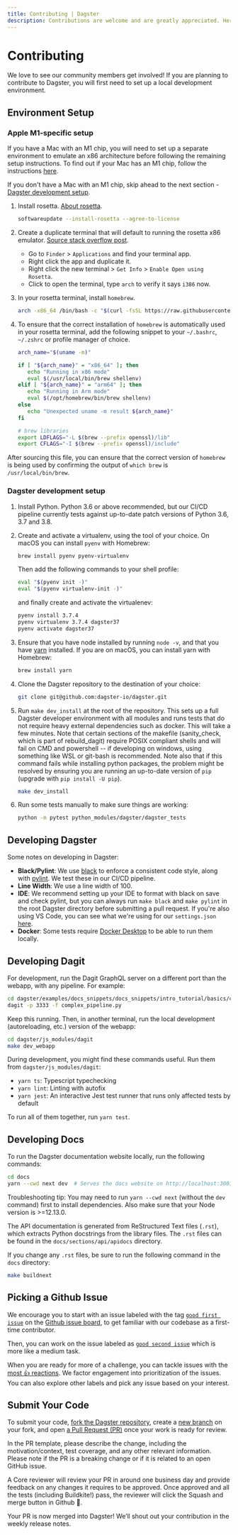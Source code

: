 ```yaml
---
title: Contributing | Dagster
description: Contributions are welcome and are greatly appreciated. Here's the contribution guide."
---
```


# Contributing

We love to see our community members get involved! If you are planning to contribute to Dagster, you will first need to set up a local development environment.

## Environment Setup

### Apple M1-specific setup

If you have a Mac with an M1 chip, you will need to set up a separate environment to emulate an x86 architecture before following the remaining setup instructions. To find out if your Mac has an M1 chip, follow the instructions [here](https://www.howtogeek.com/706226/how-to-check-if-your-mac-is-using-an-intel-or-apple-silicon-processor/).

If you don't have a Mac with an M1 chip, skip ahead to the next section - [Dagster development setup](#dagster-development-setup).

1. Install rosetta. [About rosetta](https://developer.apple.com/documentation/apple-silicon/about-the-rosetta-translation-environment).

   ```bash
   softwareupdate --install-rosetta --agree-to-license
   ```

2. Create a duplicate terminal that will default to running the rosetta x86 emulator. [Source stack overflow post](https://apple.stackexchange.com/questions/428768/on-apple-m1-with-rosetta-how-to-open-entire-terminal-iterm-in-x86-64-architec).

   - Go to `Finder` > `Applications` and find your terminal app.
   - Right click the app and duplicate it.
   - Right click the new terminal > `Get Info` > `Enable Open using Rosetta`.
   - Click to open the terminal, type `arch` to verify it says `i386` now.

3. In your rosetta terminal, install `homebrew`.

   ```bash
   arch -x86_64 /bin/bash -c "$(curl -fsSL https://raw.githubusercontent.com/Homebrew/install/HEAD/install.sh)"
   ```

4. To ensure that the correct installation of `homebrew` is automatically used in your rosetta terminal, add the following snippet to your `~/.bashrc`, `~/.zshrc` or profile manager of choice.

   ```bash
   arch_name="$(uname -m)"

   if [ "${arch_name}" = "x86_64" ]; then
      echo "Running in x86 mode"
      eval $(/usr/local/bin/brew shellenv)
   elif [ "${arch_name}" = "arm64" ]; then
      echo "Running in Arm mode"
      eval $(/opt/homebrew/bin/brew shellenv)
   else
      echo "Unexpected uname -m result ${arch_name}"
   fi

   # brew libraries
   export LDFLAGS="-L $(brew --prefix openssl)/lib"
   export CFLAGS="-I $(brew --prefix openssl)/include"
   ```

After sourcing this file, you can ensure that the correct version of `homebrew` is being used by confirming the output of `which brew` is `/usr/local/bin/brew`.

### Dagster development setup

1. Install Python. Python 3.6 or above recommended, but our CI/CD pipeline currently tests against up-to-date patch versions of Python 3.6, 3.7 and 3.8.

2. Create and activate a virtualenv, using the tool of your choice. On macOS you can install `pyenv` with Homebrew:

   ```bash
   brew install pyenv pyenv-virtualenv
   ```

   Then add the following commands to your shell profile:

   ```bash
   eval "$(pyenv init -)"
   eval "$(pyenv virtualenv-init -)"
   ```

   and finally create and activate the virtualenev:

   ```bash
   pyenv install 3.7.4
   pyenv virtualenv 3.7.4 dagster37
   pyenv activate dagster37
   ```

3. Ensure that you have node installed by running `node -v`, and that you have [yarn](https://yarnpkg.com/lang/en/) installed. If you are on macOS, you can install yarn with Homebrew:

   ```bash
   brew install yarn
   ```

4. Clone the Dagster repository to the destination of your choice:

   ```bash
   git clone git@github.com:dagster-io/dagster.git
   ```

5. Run `make dev_install` at the root of the repository. This sets up a full Dagster developer environment with all modules and runs tests that do not require heavy external dependencies such as docker. This will take a few minutes. Note that certain sections of the makefile (sanity_check, which is part of rebuild_dagit) require POSIX compliant shells and will fail on CMD and powershell -- if developing on windows, using something like WSL or git-bash is recommended. Note also that if this command fails while installing python packages, the problem might be resolved by ensuring you are running an up-to-date version of `pip` (upgrade with `pip install -U pip`).

   ```bash
   make dev_install
   ```

6. Run some tests manually to make sure things are working:

   ```bash
   python -m pytest python_modules/dagster/dagster_tests
   ```

## Developing Dagster

Some notes on developing in Dagster:

- **Black/Pylint**: We use [black](https://github.com/python/black) to enforce a consistent code style, along with [pylint](https://www.pylint.org/). We test these in our CI/CD pipeline.
- **Line Width**: We use a line width of 100.
- **IDE**: We recommend setting up your IDE to format with black on save and check pylint, but you can always run `make black` and `make pylint` in the root Dagster directory before submitting a pull request. If you're also using VS Code, you can see what we're using for our `settings.json` [here](https://gist.github.com/natekupp/7a17a9df8d2064e5389cc84aa118a896).
- **Docker**: Some tests require [Docker Desktop](https://www.docker.com/products/docker-desktop) to be able to run them locally.

## Developing Dagit

For development, run the Dagit GraphQL server on a different port than the webapp, with any pipeline. For example:

```bash
cd dagster/examples/docs_snippets/docs_snippets/intro_tutorial/basics/connecting_solids/
dagit -p 3333 -f complex_pipeline.py
```

Keep this running. Then, in another terminal, run the local development (autoreloading, etc.) version of the webapp:

```bash
cd dagster/js_modules/dagit
make dev_webapp
```

During development, you might find these commands useful. Run them from `dagster/js_modules/dagit`:

- `yarn ts`: Typescript typechecking
- `yarn lint`: Linting with autofix
- `yarn jest`: An interactive Jest test runner that runs only affected tests by default

To run all of them together, run `yarn test`.

## Developing Docs

To run the Dagster documentation website locally, run the following commands:

```bash
cd docs
yarn --cwd next dev  # Serves the docs website on http://localhost:3001
```

Troubleshooting tip: You may need to run `yarn --cwd next` (without the `dev` command) first to install dependencies. Also make sure that your Node version is >=12.13.0.

The API documentation is generated from ReStructured Text files (`.rst`), which extracts Python docstrings from the library files. The `.rst` files can be found in the `docs/sections/api/apidocs` directory.

If you change any `.rst` files, be sure to run the following command in the `docs` directory:

```bash
make buildnext
```

## Picking a Github Issue

We encourage you to start with an issue labeled with the tag [`good first issue`](https://github.com/dagster-io/dagster/issues?q=is%3Aissue+is%3Aopen+label%3A%22good+first+issue%22) on the [Github issue board](https://github.com/dagster-io/dagster/issues), to get familiar with our codebase as a first-time contributor.

Then, you can work on the issue labeled as [`good second issue`](https://github.com/dagster-io/dagster/labels/good%20second%20issue) which is more like a medium task.

When you are ready for more of a challenge, you can tackle issues with the [most 👍 reactions](https://github.com/dagster-io/dagster/issues?q=is%3Aissue+is%3Aopen+sort%3Areactions-%2B1-desc). We factor engagement into prioritization of the issues. You can also explore other labels and pick any issue based on your interest.

## Submit Your Code

To submit your code, [fork the Dagster repository](https://help.github.com/en/articles/fork-a-repo), create a [new branch](https://help.github.com/en/desktop/contributing-to-projects/creating-a-branch-for-your-work) on your fork, and open [a Pull Request (PR)](https://help.github.com/en/articles/creating-a-pull-request-from-a-fork) once your work is ready for review.

In the PR template, please describe the change, including the motivation/context, test coverage, and any other relevant information. Please note if the PR is a breaking change or if it is related to an open GitHub issue.

A Core reviewer will review your PR in around one business day and provide feedback on any changes it requires to be approved. Once approved and all the tests (including Buildkite!) pass, the reviewer will click the Squash and merge button in Github 🥳.

Your PR is now merged into Dagster! We’ll shout out your contribution in the weekly release notes.

